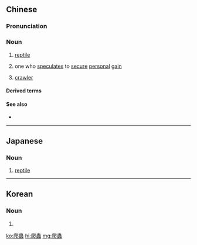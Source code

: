 {{also|爬虫}}
==Chinese==
{{zh-forms|s=爬虫}}

===Pronunciation===
{{zh-pron
|m=páchóng,er=y
|c=paa4 cung4
|h=pfs=phà-chhùng
|mn=pâ-thiông
|cat=n
}}

===Noun===
{{zh-noun}}

# [[reptile]]
# {{lb|zh|figurative}} one who [[speculate]]s to [[secure]] [[personal]] [[gain]]
# {{lb|zh|computing}} [[crawler]]
#: {{zh-x|網絡 爬蟲|web crawler}}
#: {{zh-x|爬蟲 軟件|crawler software}}

====Derived terms====
{{zh-der|爬蟲類}}

====See also====
* {{zh-l|抓取}}

{{zh-cat|Reptiles}}

----

==Japanese==
{{ja-kanjitab|は|ちゅう|yomi=o}}

===Noun===
{{ja-noun|shin=爬虫|はちゅう}}

# [[reptile]]

----

==Korean==
{{ko-hanjatab}}

===Noun===
{{ko-noun|hj|hangeul=파충}}

# {{hanja form of|파충|reptile}}

[[ko:爬蟲]]
[[hi:爬蟲]]
[[mg:爬蟲]]